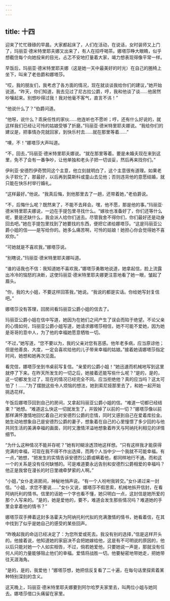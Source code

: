 ```yaml
---
---
---
```

title: 十四
---



迎来了忙忙碌碌的早晨。大家都起床了，人们在活动，在说话，女时装师又上门了，玛丽亚·德米特里耶夫娜又出来了，有人在招呼喝茶。娜塔莎睁大眼睛，似乎想截住每个向她投来的目光，忐忑不安地打量着大家，竭力想表现得像平常一样。

早饭后，玛丽亚·德米特里耶夫娜（这是她一天中最美好的时光）在自己的圈椅上坐下，叫来了老伯爵和娜塔莎。

“哎，我的朋友们，我考虑了各方面的情况，现在就谈谈我给你们的建议，”她开始说道。“昨天，你们知道，我去见过了尼古拉公爵，哼，我和他谈了谈……他居然吵嚷起来。别想吵得过我！我对他毫不客气，直言不讳！”

“他说什么了？”伯爵问道。

“他呀，说什么？乖戾任性的家伙……他连听也不愿听；哼，还有什么好说的，就这样我们已经让可怜的姑娘受够了折磨，”玛丽亚·德米特里耶夫娜说。“我给你们的建议是，把事情办完就回家，到快乐村去……就在那里等着……”

“噢，不！”娜塔莎大声叫道。

“不，回去，”玛丽亚·德米特里耶夫娜说。“就在那里等着。要是未婚夫现在来到这里，免不了会有一番争吵，让他单独和老头子把一切谈妥，然后再来找你们。”

伊利亚·安德烈伊奇赞同这个主意，他立刻就明白了，这个主意很有道理。如果老头子软化了，那最好，以后再到莫斯科或童山去见他；否则违背他的意愿结婚，就只能在快乐村举行婚礼。

“这样最好。”他说。“我真后悔，到他那里去了一趟，还带着她，”老伯爵说。

“不，后悔什么呢？既然来了，不能不去拜会。嘿，他不愿，那是他的事。”玛丽亚·德米特里耶夫娜说，一边在手提包里寻找什么。“嫁妆也准备好了，你们还等什么呢，要是还缺什么，我会派人给你们送去。尽管我舍不得你们，你们最好还是动身回去吧。”她在手提包里找到了她要找的东西，便把它递给娜塔莎。“这是玛丽亚公爵小姐的信——是写给你的。她多么痛苦啊，可怜的姑娘！她担心你会觉得她不喜欢你。”

“可她就是不喜欢我，”娜塔莎说。

“别瞎说，”玛丽亚·德米特里耶夫娜叫道。

“谁的话我也不信：我知道她不喜欢我，”娜塔莎勇敢地说道，她拿起信，脸上流露出冷冷的恼怒的决断，这使玛丽亚·德米特里耶夫娜更注意地看了她一眼，皱起了眉头。

“你，我的大小姐，不要这样回答我，”她说。“我说的都是实话。你给她写封复信吧。”

娜塔莎没有答理，回房间看玛丽亚公爵小姐的信去了。

玛丽亚公爵小姐在信中写道，她因为在她们之间产生了误会而陷于绝望。不论父亲的心情如何，玛丽亚公爵小姐写道，她请求娜塔莎相信，她不可能不爱她，因为她是哥哥的意中人，为了他的幸福她愿意牺牲一切。

“不过，”她写道，“您不要以为，我的父亲对您有恶感。他年老多病，应当原谅他；但是他善良、大度，一定会喜欢给他的儿子带来幸福的姑娘。”接着她请娜塔莎指定时间，她想和她再次见面。

看完信，娜塔莎坐到书桌前写复信。“亲爱的公爵小姐！”她迅速而机械地写到这里就停了下来。在昨天所发生的一切之后，她接着还能写些什么呢？“是的，是的，这一切都发生过了，现在的情况已经完全不同。应当拒绝他？真的应当吗？这太可怕了！……”为了摆脱这些令人烦恼的想法，她到索尼娅那里去了，和她一起开始挑选花样。

午饭后娜塔莎回到自己的房间，又拿起玛丽亚公爵小姐的信。“难道一切都已经结束？”她想。“难道这么快这一切就发生了，并毁掉了以前的一切？”娜塔莎像以前那样满怀激情地回忆着自己对安德烈公爵的恋情，同时又感到自己在爱着库拉金。她生动地想象自己是安德烈公爵的妻子，想象着在自己的心里憧憬了多少回的与他共同生活的美满幸福的画面，同时又激情洋溢地想象着昨天与阿纳托利相见的详情细节。

“为什么这种情况不能并存呢？”她有时糊涂透顶地这样想。“只有这样我才能获得完满的幸福，可现在我不得不作出选择，而两个人当中少一个我就不可能幸福。有一点，”她想，“把发生的实情告诉安德烈公爵或瞒着他，都同样地行不通。而和这一个的关系是没有任何缺憾的。可是难道要永远告别和安德烈公爵相爱的幸福吗？他正是我曾在漫长的时日里魂牵梦萦的人啊。”

“小姐，”女仆走进房间，神秘地悄声说。“有一个人吩咐我转交。”女仆递过来一封信。“小姐，求您不要说……”女仆又说，娜塔莎不假思索，机械地拆开信封，在看阿纳托利的情书。信里的话她一个字也看不懂，她只明白一点，这封信是她所爱的那个人写来的。“是的，她是爱他的，要不，难道会发生那些情况吗？难道她的手里会拿着他的情书？”

娜塔莎双手捧着这封多洛霍夫为阿纳托利代拟的充满激情的情书，她看着信，在其中找到了似乎是她自己的感受的某些回声。

“昨晚起我的命运已经决定了：为您所爱或死去。我没有别的选择，”信是这样开头的。他接着说，他知道她的家庭决不会把她嫁给他，这是有不可明说的原因的，他以后只能对她一个人如实相告，不过，倘若她爱他，只要她说一声是，那就没有任何人间的力量能够阻止他们的幸福。爱情将战胜一切。他要秘密地带她走，把她带往天涯海角。

“是的，是的，我爱他！”娜塔莎想，她把信反复看了二十遍，在每句话里探索着某种特别深刻的含义。

这天晚上，玛丽亚·德米特里耶夫娜要到阿尔哈罗夫家里去，叫两位小姐与她同去。娜塔莎借口头痛留在家里。